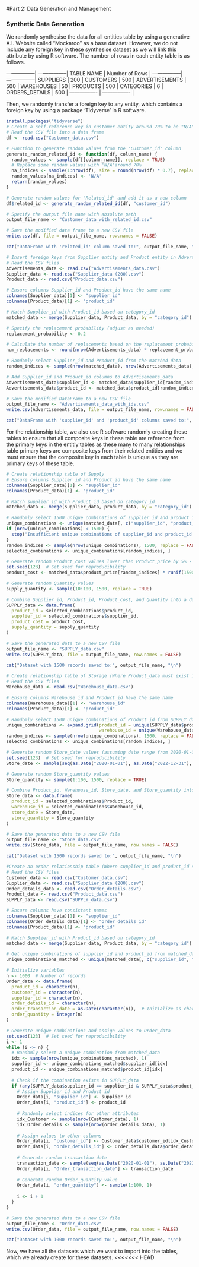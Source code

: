 #Part 2: Data Generation and Management

### Synthetic Data Generation

We randomly synthesise the data for all entities table by using a generative A.I. Website called “Mockaroo” as a base dataset. However, we do not include any foreign key in these synthesise dataset as we will link this attribute by using R software. The number of rows in each entity table is as follows.

-----------------| -----------------|
TABLE NAME		   |	Number of Rows	|
-----------------| -----------------|
SUPPLIERS		     |		200		        |
CUSTOMERS		     |		500		        |
ADVERTISEMENTS	 |		500		        |
WAREHOUSES	     |		50		        |
PRODUCTS		     |		500		        | 
CATEGORIES		   |		6		          |
ORDERS_DETAILS	 |		500		        |
---------------- | ----------------	|

Then, we randomly transfer a foreign key to any entity, which contains a foreign key by using a package 'Tidyverse’ in R software.

```r
install.packages("tidyverse")
# Create a self-reference key in customer entity around 70% to be "N/A"
# Read the CSV file into a data frame
df <- read.csv("Customer_data.csv")

# Function to generate random values from the 'Customer_id' column
generate_random_related_id <- function(df, column_name) {
  random_values <- sample(df[[column_name]], replace = TRUE)
  # Replace some random values with 'N/A'around 70%
  na_indices <- sample(1:nrow(df), size = round(nrow(df) * 0.7), replace = FALSE)
  random_values[na_indices] <- 'N/A'
  return(random_values)
}

# Generate random values for 'Related_id' and add it as a new column
df$related_id <- generate_random_related_id(df, "customer_id")

# Specify the output file name with absolute path
output_file_name <- "Customer_data_with_related_id.csv"

# Save the modified data frame to a new CSV file
write.csv(df, file = output_file_name, row.names = FALSE)

cat("DataFrame with 'related_id' column saved to:", output_file_name, "\n")
```
```r
# Insert foreign keys from Supplier entity and Product entity in Advertisement entity
# Read the CSV files
Advertisements_data <- read.csv("Advertisements_data.csv")
Supplier_data <- read.csv("Supplier_data (200).csv")
Product_data <- read.csv("Product_data.csv")

# Ensure columns Supplier_id and Product_id have the same name
colnames(Supplier_data)[1] <- "supplier_id"
colnames(Product_data)[1] <- "product_id"

# Match Supplier_id with Product_id based on category_id
matched_data <- merge(Supplier_data, Product_data, by = "category_id")

# Specify the replacement probability (adjust as needed)
replacement_probability <- 0.2

# Calculate the number of replacements based on the replacement probability
num_replacements <- round(nrow(Advertisements_data) * replacement_probability)

# Randomly select Supplier_id and Product_id from the matched data
random_indices <- sample(nrow(matched_data), nrow(Advertisements_data), replace = num_replacements > 0)

# Add Supplier_id and Product_id columns to Advertisements_data
Advertisements_data$supplier_id <- matched_data$supplier_id[random_indices]
Advertisements_data$product_id <- matched_data$product_id[random_indices]

# Save the modified DataFrame to a new CSV file
output_file_name <- "Advertisements_data_with_ids.csv"
write.csv(Advertisements_data, file = output_file_name, row.names = FALSE)

cat("DataFrame with 'supplier_id' and 'product_id' columns saved to:", output_file_name, "\n")
```

For the relationship table, we also use R software randomly creating these tables to ensure that all composite keys in these table are reference from the primary keys in the entitiy tables as these many to many relationships table primary keys are composite keys from their related entities and we must ensure that the composite key in each table is unique as they are primary keys of these table.

```r
# Create relationship table of Supply 
# Ensure columns Supplier_id and Product_id have the same name
colnames(Supplier_data)[1] <- "supplier_id"
colnames(Product_data)[1] <- "product_id"

# Match supplier_id with Product_id based on category_id
matched_data <- merge(supplier_data, product_data, by = "category_id")

# Randomly select 1500 unique combinations of supplier_id and product_id
unique_combinations <- unique(matched_data[, c("supplier_id", "product_id")])
if (nrow(unique_combinations) < 1500) {
  stop("Insufficient unique combinations of supplier_id and product_id.")
}
random_indices <- sample(nrow(unique_combinations), 1500, replace = FALSE)
selected_combinations <- unique_combinations[random_indices, ]

# Generate random Product_cost values lower than Product_price by 5% - 30%
set.seed(123)  # Set seed for reproducibility
product_cost <- matched_data$product_price[random_indices] * runif(1500, 0.70, 0.95)

# Generate random Quantity values
supply_quantity <- sample(10:100, 1500, replace = TRUE)

# Combine Supplier_id, Product_id, Product_cost, and Quantity into a data frame
SUPPLY_data <- data.frame(
  product_id = selected_combinations$product_id,
  supplier_id = selected_combinations$supplier_id,
  product_cost = product_cost,
  supply_quantity = supply_quantity
)

# Save the generated data to a new CSV file
output_file_name <- "SUPPLY_data.csv"
write.csv(SUPPLY_data, file = output_file_name, row.names = FALSE)

cat("Dataset with 1500 records saved to:", output_file_name, "\n")
```


```r
# Create relationship table of Storage (Where Product_data must exist in supply table)
# Read the CSV files
Warehouse_data <- read.csv("Warehouse_data.csv")

# Ensure columns Warehouse_id and Product_id have the same name
colnames(Warehouse_data)[1] <- "warehouse_id"
colnames(Product_data)[1] <- "product_id"

# Randomly select 1500 unique combinations of Product_id from SUPPLY df and Warehouse_id
unique_combinations <- expand.grid(product_id = unique(SUPPLY_data$product_id),
                                   warehouse_id = unique(Warehouse_data$warehouse_id))
random_indices <- sample(nrow(unique_combinations), 1500, replace = FALSE)
selected_combinations <- unique_combinations[random_indices, ]

# Generate random Store_date values (assuming date range from 2020-01-01 to 2022-12-31)
set.seed(123)  # Set seed for reproducibility
Store_date <- sample(seq(as.Date("2020-01-01"), as.Date("2022-12-31"), by = "day"), 1500, replace = TRUE)

# Generate random Store_quantity values
Store_quantity <- sample(1:100, 1500, replace = TRUE)

# Combine Product_id, Warehouse_id, Store_date, and Store_quantity into a data frame
Store_data <- data.frame(
  product_id = selected_combinations$Product_id,
  warehouse_id = selected_combinations$Warehouse_id,
  store_date = Store_date,
  store_quantity = Store_quantity
)

# Save the generated data to a new CSV file
output_file_name <- "Store_data.csv"
write.csv(Store_data, file = output_file_name, row.names = FALSE)

cat("Dataset with 1500 records saved to:", output_file_name, "\n")
```

```r
#Create an order relationship table (Where supplier_id and product_id should exist in SUPPLY)
# Read the CSV files
Customer_data <- read.csv("Customer_data.csv")
Supplier_data <- read.csv("Supplier_data (200).csv")
Order_details_data <- read.csv("Order_details.csv")
Product_data <- read.csv("Product_data.csv")
SUPPLY_data <- read.csv("SUPPLY_data.csv")

# Ensure columns have consistent names
colnames(Supplier_data)[1] <- "supplier_id"
colnames(Order_details_data)[1] <- "order_details_id"
colnames(Product_data)[1] <- "product_id"

# Match Supplier_id with Product_id based on category_id
matched_data <- merge(Supplier_data, Product_data, by = "category_id")

# Get unique combinations of supplier_id and product_id from matched_data
unique_combinations_matched <- unique(matched_data[, c("supplier_id", "product_id")])

# Initialize variables
n <- 1000  # Number of records
Order_data <- data.frame(
  product_id = character(n),
  customer_id = character(n),
  supplier_id = character(n),
  order_details_id = character(n),
  order_transaction_date = as.Date(character(n)),  # Initialize as character and convert to Date
  order_quantity = integer(n)
)

# Generate unique combinations and assign values to Order_data
set.seed(123)  # Set seed for reproducibility
i <- 1
while (i <= n) {
  # Randomly select a unique combination from matched_data
  idx <- sample(nrow(unique_combinations_matched), 1)
  supplier_id <- unique_combinations_matched$supplier_id[idx]
  product_id <- unique_combinations_matched$product_id[idx]
  
  # Check if the combination exists in SUPPLY_data
  if (any(SUPPLY_data$supplier_id == supplier_id & SUPPLY_data$product_id == product_id)) {
    # Assign Supplier_id and Product_id
    Order_data[i, "supplier_id"] <- supplier_id
    Order_data[i, "product_id"] <- product_id
    
    # Randomly select indices for other attributes
    idx_Customer <- sample(nrow(Customer_data), 1)
    idx_Order_details <- sample(nrow(order_details_data), 1)
    
    # Assign values to other columns
    Order_data[i, "customer_id"] <- Customer_data$customer_id[idx_Customer]
    Order_data[i, "order_details_id"] <- Order_details_data$order_details_id[idx_Order_details]
    
    # Generate random transaction date
    transaction_date <- sample(seq(as.Date("2020-01-01"), as.Date("2022-12-31"), by = "day"), 1)
    Order_data[i, "Order_transaction_date"] <- transaction_date
    
    # Generate random Order_quantity value
    Order_data[i, "order_quantity"] <- sample(1:100, 1)
    
    i <- i + 1
  }
}

# Save the generated data to a new CSV file
output_file_name <- "Order_data.csv"
write.csv(Order_data, file = output_file_name, row.names = FALSE)

cat("Dataset with 1000 records saved to:", output_file_name, "\n")
```
Now, we have all the datasets which we want to import into the tables, which we already create for these datasets.
<<<<<<< HEAD

